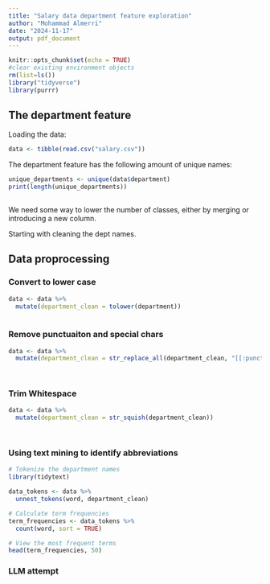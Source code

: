 ```yaml
---
title: "Salary data department feature exploration"
author: "Mohammad Almerri"
date: "2024-11-17"
output: pdf_document
---
```


```r
knitr::opts_chunk$set(echo = TRUE)
#clear existing environment objects
rm(list=ls())
library("tidyverse")
library(purrr)
```

## The department feature

Loading the data:

```r
    
data <- tibble(read.csv("salary.csv"))

```

The department feature has the following amount of unique names:

```r

unique_departments <- unique(data$department)
print(length(unique_departments))
    
```

We need some way to lower the number of classes, either by merging or introducing a new column.

Starting with cleaning the dept names.

## Data proprocessing

### Convert to lower case

```r

data <- data %>%
  mutate(department_clean = tolower(department))
    
```

### Remove punctuaiton and special chars

```r

data <- data %>%
  mutate(department_clean = str_replace_all(department_clean, "[[:punct:]\\d]", ""))

    
```


### Trim Whitespace

```r

data <- data %>%
  mutate(department_clean = str_squish(department_clean))

    
```

### Using text mining to identify abbreviations

```r

# Tokenize the department names
library(tidytext)

data_tokens <- data %>%
  unnest_tokens(word, department_clean)

# Calculate term frequencies
term_frequencies <- data_tokens %>%
  count(word, sort = TRUE)

# View the most frequent terms
head(term_frequencies, 50)


```

### LLM attempt

```r

```
